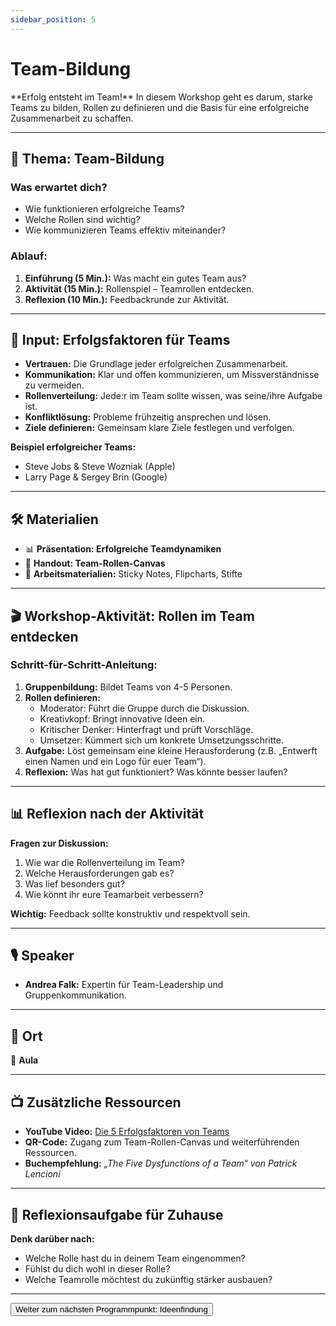 ```yaml
---
sidebar_position: 5
---
```


# Team-Bildung

<Admonition type="info" icon="🤝">
  **Erfolg entsteht im Team!**  
  In diesem Workshop geht es darum, starke Teams zu bilden, Rollen zu definieren und die Basis für eine erfolgreiche Zusammenarbeit zu schaffen.
</Admonition>

---

## 🎯 **Thema:** Team-Bildung

### **Was erwartet dich?**
- Wie funktionieren erfolgreiche Teams?  
- Welche Rollen sind wichtig?  
- Wie kommunizieren Teams effektiv miteinander?  

### **Ablauf:**  
1. **Einführung (5 Min.):** Was macht ein gutes Team aus?  
2. **Aktivität (15 Min.):** Rollenspiel – Teamrollen entdecken.  
3. **Reflexion (10 Min.):** Feedbackrunde zur Aktivität.  

---

## 🧠 **Input: Erfolgsfaktoren für Teams**

- **Vertrauen:** Die Grundlage jeder erfolgreichen Zusammenarbeit.  
- **Kommunikation:** Klar und offen kommunizieren, um Missverständnisse zu vermeiden.  
- **Rollenverteilung:** Jede:r im Team sollte wissen, was seine/ihre Aufgabe ist.  
- **Konfliktlösung:** Probleme frühzeitig ansprechen und lösen.  
- **Ziele definieren:** Gemeinsam klare Ziele festlegen und verfolgen.  

**Beispiel erfolgreicher Teams:**  
- Steve Jobs & Steve Wozniak (Apple)  
- Larry Page & Sergey Brin (Google)  

---

## 🛠️ **Materialien**

- 📊 **Präsentation: Erfolgreiche Teamdynamiken**  
- 📝 **Handout: Team-Rollen-Canvas**  
- 🧩 **Arbeitsmaterialien:** Sticky Notes, Flipcharts, Stifte  

---

## 🎬 **Workshop-Aktivität: Rollen im Team entdecken**

### **Schritt-für-Schritt-Anleitung:**
1. **Gruppenbildung:** Bildet Teams von 4-5 Personen.  
2. **Rollen definieren:**  
   - Moderator: Führt die Gruppe durch die Diskussion.  
   - Kreativkopf: Bringt innovative Ideen ein.  
   - Kritischer Denker: Hinterfragt und prüft Vorschläge.  
   - Umsetzer: Kümmert sich um konkrete Umsetzungsschritte.  
3. **Aufgabe:** Löst gemeinsam eine kleine Herausforderung (z.B. „Entwerft einen Namen und ein Logo für euer Team“).  
4. **Reflexion:** Was hat gut funktioniert? Was könnte besser laufen?  

---

## 📊 **Reflexion nach der Aktivität**

**Fragen zur Diskussion:**  
1. Wie war die Rollenverteilung im Team?  
2. Welche Herausforderungen gab es?  
3. Was lief besonders gut?  
4. Wie könnt ihr eure Teamarbeit verbessern?  

**Wichtig:** Feedback sollte konstruktiv und respektvoll sein.  

---

## 🎙️ **Speaker**

- **Andrea Falk:** Expertin für Team-Leadership und Gruppenkommunikation.  

---

## 📍 **Ort**

📍 **Aula**  

---

## 📺 **Zusätzliche Ressourcen**

- **YouTube Video:** [Die 5 Erfolgsfaktoren von Teams](https://www.youtube.com/watch?v=example)  
- **QR-Code:** Zugang zum Team-Rollen-Canvas und weiterführenden Ressourcen.  
- **Buchempfehlung:** *„The Five Dysfunctions of a Team“ von Patrick Lencioni*  

---

## 🚀 **Reflexionsaufgabe für Zuhause**

**Denk darüber nach:**  
- Welche Rolle hast du in deinem Team eingenommen?  
- Fühlst du dich wohl in dieser Rolle?  
- Welche Teamrolle möchtest du zukünftig stärker ausbauen?  

---

<Button destination="/roadmap/docs/startup-basics/yfn-school/day1/ideas">
  Weiter zum nächsten Programmpunkt: Ideenfindung
</Button>